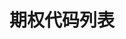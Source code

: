 ---
title: '期权代码列表'
openapi: '/api-reference/market-data/options/zh/openapi.yaml GET /market-data/v1/options/tickers'
---
